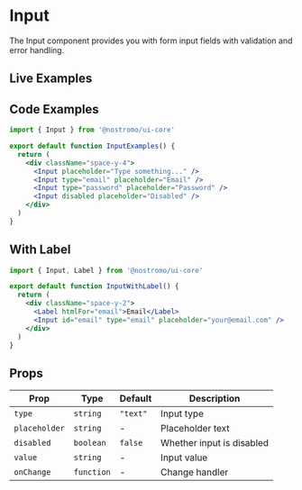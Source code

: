 
# Input

The Input component provides you with form input fields with validation and error handling.

## Live Examples

<StorybookEmbed story="components-input--default" />

<StorybookEmbed story="components-input--all-variants" />

<StorybookEmbed story="components-input--with-error" />

## Code Examples

```jsx
import { Input } from '@nostromo/ui-core'

export default function InputExamples() {
  return (
    <div className="space-y-4">
      <Input placeholder="Type something..." />
      <Input type="email" placeholder="Email" />
      <Input type="password" placeholder="Password" />
      <Input disabled placeholder="Disabled" />
    </div>
  )
}
```

## With Label

```jsx
import { Input, Label } from '@nostromo/ui-core'

export default function InputWithLabel() {
  return (
    <div className="space-y-2">
      <Label htmlFor="email">Email</Label>
      <Input id="email" type="email" placeholder="your@email.com" />
    </div>
  )
}
```

## Props

| Prop | Type | Default | Description |
|------|------|---------|-------------|
| `type` | `string` | `"text"` | Input type |
| `placeholder` | `string` | - | Placeholder text |
| `disabled` | `boolean` | `false` | Whether input is disabled |
| `value` | `string` | - | Input value |
| `onChange` | `function` | - | Change handler |
